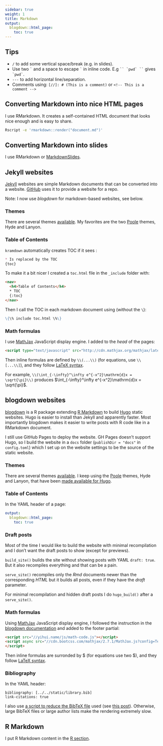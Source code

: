 ```yaml
---
sidebar: true
weight: 1
title: Markdown
output:
  blogdown::html_page:
    toc: true
---
```


## Tips

+ `/` to add some vertical space/break (e.g. in slides).
+ Use two `` ` `` and a space to escape `` ` `` in inline code. E.g ``` `` `pwd` `` ``` gives `` `pwd` ``.
+ `---` to add horizontal line/separation.
+ Comments using: `[//]: # (This is a comment)` or `<!-- This is a comment -->`

## Converting Markdown into nice HTML pages

I use RMarkdown. 
It creates a self-contained HTML document that looks nice enough and is easy to share.

~~~sh
Rscript -e 'rmarkdown::render("document.md")'
~~~

## Converting Markdown into slides

I use RMarkdown or [MarkdownSlides](https://github.com/asanzdiego/markdownslides).

## Jekyll websites

[Jekyll](http://jekyllrb.com/) websites are simple Markdown documents that can be converted into a website. 
[GitHub](https://pages.github.com/) uses it to provide a website for a repo.

Note: I now use *blogdown* for markdown-based websites, see below.

### Themes

There are several themes [available](http://jekyllthemes.org/). My favorites are the two [Poole](http://getpoole.com/) themes, Hyde and Lanyon.

### Table of Contents

`kramdown` automatically creates TOC if it sees :

~~~markdown
* Is replaced by the TOC
{toc}
~~~

To make it a bit nicer I created a `toc.html` file in the `_include` folder with:

~~~html
<nav>
  <h4>Table of Contents</h4>
  * TOC
  {:toc}
</nav>
~~~

Then I call the TOC in each markdown document using (without the `\`):

~~~markdown
\{\% include toc.html \%\}
~~~


### Math formulas

I use [MathJax](http://docs.mathjax.org/en/latest/mathjax.html) JavaScript display engine. I added to the *head* of the pages:

~~~html
<script type="text/javascript" src="http://cdn.mathjax.org/mathjax/latest/MathJax.js?config=TeX-AMS-MML_HTMLorMML" ></script>
~~~

Then inline formulas are defined by `\\(...\\)` (for equations, use `\\[...\\]`), and they follow [LaTeX syntax](https://en.wikibooks.org/wiki/LaTeX/Mathematics).

For example, `\\(\int_{-\infty}^\infty e^{-x^2}\mathrm{d}x = \sqrt{\pi}\\)` produces $\int_{-\infty}^\infty e^{-x^2}\mathrm{d}x = \sqrt{\pi}$.


## blogdown websites

[blogdown](https://github.com/rstudio/blogdown) is a R package extending [R Markdown](http://rmarkdown.rstudio.com/) to build [Hugo](https://gohugo.io/) static websites.
Hugo is easier to install than Jekyll and apparently faster. Most importantly blogdown makes it easier to write posts with R code like in a RMarkdown document.

I still use GitHub Pages to deploy the website. 
GH Pages doesn't support Hugo, so I build the website in a `docs` folder (`publishDir = "docs"` in `config.toml`) which I set up on the website settings to be the source of the static website. 

### Themes

There are several themes [available](https://themes.gohugo.io/). 
I keep using the [Poole](http://getpoole.com/) themes, Hyde and Lanyon, that have been [made available for Hugo](https://github.com/tummychow/lanyon-hugo).

### Table of Contents

In the YAML header of a page:

~~~yaml
output:
  blogdown::html_page:
    toc: true
~~~

### Draft posts

Most of the time I would like to build the website with minimal recompilation and I don't want the draft posts to show (except for previews).

`build_site()` builds the site without showing posts with YAML `draft: true`. 
But it also recompiles everything and that can be a pain. 

`serve_site()` recompiles only the *Rmd* documents newer than the corresponding *HTML* but it builds all posts, even if they have the *draft* parameter.

For minimal recompilation and hidden draft posts I do `hugo_build()` after a `serve_site()`. 

### Math formulas

Using [MathJax](http://docs.mathjax.org/en/latest/mathjax.html) JavaScript display engine, I followed the instruction in the [blogdown documentation](https://bookdown.org/yihui/blogdown/templates.html#how-to) and added to the footer partial:

~~~html
<script src="//yihui.name/js/math-code.js"></script>
<script async src="//cdn.bootcss.com/mathjax/2.7.1/MathJax.js?config=TeX-MML-AM_CHTML">
</script>
~~~

Then inline formulas are surronded by \$ (for equations use two \$), and they follow [LaTeX syntax](https://en.wikibooks.org/wiki/LaTeX/Mathematics).

### Bibliography

In the YAML header:

~~~
bibliography: [../../static/library.bib]
link-citations: true
~~~

I also use [a script to reduce the BibTeX file](https://github.com/jmonlong/Hippocamplus/tree/config/python/reduceBib) used (see [this post](/2018/11/17/speedup-blogwdown-hugo-large-bibliography/)).
Otherwise, large BibTeX files or large author lists make the rendering extremely slow.

## R Markdown

I put R Markdown content in the [R section](../r/#rmarkdown).
